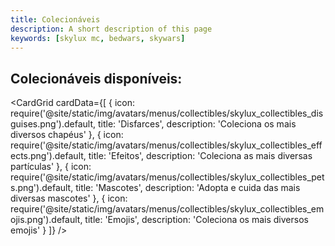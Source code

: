 ```yaml
---
title: Colecionáveis
description: A short description of this page
keywords: [skylux mc, bedwars, skywars]
---
```



## Colecionáveis disponíveis:

<CardGrid
  cardData={[
    {
      icon: require('@site/static/img/avatars/menus/collectibles/skylux_collectibles_disguises.png').default,
      title: 'Disfarces',
      description: 'Coleciona os mais diversos chapéus'
    },
    {
      icon: require('@site/static/img/avatars/menus/collectibles/skylux_collectibles_effects.png').default,
      title: 'Efeitos',
      description: 'Coleciona as mais diversas partículas'
    },
    {
      icon: require('@site/static/img/avatars/menus/collectibles/skylux_collectibles_pets.png').default,
      title: 'Mascotes',
      description: 'Adopta e cuida das mais diversas mascotes'
    },
    {
      icon: require('@site/static/img/avatars/menus/collectibles/skylux_collectibles_emojis.png').default,
      title: 'Emojis',
      description: 'Coleciona os mais diversos emojis'
    }
  ]}
/>
